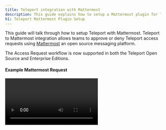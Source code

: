 ```yaml
---
title: Teleport integration with Mattermost
description: This guide explains how to setup a Mattermost plugin for Teleport for privilege elevation approvals.
h1: Teleport Mattermost Plugin Setup
---
```


This guide will talk through how to setup Teleport with Mattermost. Teleport to
Mattermost integration allows teams to approve or deny Teleport access requests
using [Mattermost](https://mattermost.com/) an open source messaging platform.

<Admonition type="tip">
  The Access Request workflow is now supported in both the Teleport Open Source and Enterprise Editions.
</Admonition>

#### Example Mattermost Request

<video controls>
  <source
    src="../../../img/enterprise/plugins/mattermost/mattermost.mp4"
    type="video/mp4"
  />

  <source
    src="../../../img/enterprise/plugins/mattermost/mattermost.webm"
    type="video/webm"
  />

  Your browser does not support the video tag.
</video>

## Setup

### Prerequisites

This guide assumes that you have:

- Teleport Enterprise 4.2.8 or newer
- Admin privileges with access to `tctl`
- Mattermost account with admin privileges. This plugin has been tested with Mattermost 5.x

#### Setting up Mattermost to work with the bot

![Enable Mattermost bots](../../../img/enterprise/plugins/mattermost/mattermost_admin_console_integrations_bot_accounts.png)

In Mattermost, go to System Console → Integrations → Enable Bot Account Creation → Set to True.
This will allow us to create a new bot account that the Teleport bot will use.

Go back to your team, then Integrations → Bot Accounts → Add Bot Account.

The new bot account will need Post All permission.

**App Icon:** <a href="../../../img/enterprise/plugins/teleport_bot@2x.png" download>Download Teleport Bot Icon</a>

![Enable Mattermost Bots](../../../img/enterprise/plugins/mattermost/mattermost_bot.png)

##### Create an OAuth 2.0 Application

In Mattermost, go to System Console → Integrations → OAuth 2.0 Applications.

- Set Callback URLs to the location of your Teleport Proxy

![Create OAuth Application](../../../img/enterprise/plugins/mattermost/mattermost_OAuth_token.png)

The confirmation screen after you've created the bot will give you the access token.
We'll use this in the config later.

#### Create User and Role for access

Log into Teleport Authentication Server, this is where you normally run `tctl`. Create a
new user and role that only has API access to the `access_request` API. The below script
will create a yaml resource file for a new user and role.

```yaml
# This command will create two Teleport Yaml resources, a new Teleport user and a
# Role for that users that can only approve / list requests.
$ cat > rscs.yaml <<EOF
kind: user
metadata:
  name: access-plugin-mattermost
spec:
  roles: ['access-plugin-mattermost']
version: v2
---
kind: role
metadata:
  name: access-plugin-mattermost
spec:
  allow:
    rules:
      - resources: ['access_request']
        verbs: ['list','read','update']
    # teleport currently refuses to issue certs for a user with 0 logins,
    # this restriction may be lifted in future versions.
    logins: ['access-plugin-mattermost']
version: v3
EOF

# Run this to create the user and role in Teleport.
$ tctl create -f rscs.yaml
```

#### Export access-plugin Certificate

Teleport Plugin use the `access-plugin-mattermost` role and user to perform the approval. We export the identity files, using [`tctl auth sign`](https://gravitational.com/teleport/docs/cli-docs/#tctl-auth-sign).

```bash
$ tctl auth sign --format=tls --user=access-plugin-mattermost --out=auth --ttl=8760h
# ...
```

The above sequence should result in three PEM encoded files being generated: auth.crt, auth.key, and auth.cas (certificate, private key, and CA certs respectively).  We'll reference the auth.crt, auth.key, and auth.cas files later when [configuring the plugins](#configuring-mattermost-bot).

<Admonition
  type="note"
  title="Certificate Lifetime"
>
  By default, [`tctl auth sign`](https://gravitational.com/teleport/docs/cli-docs/#tctl-auth-sign) produces certificates with a relatively short lifetime. For production deployments, the `--ttl` flag can be used to ensure a more practical certificate lifetime. `--ttl=8760h` exports a 1 year token
</Admonition>

## Downloading and installing the plugin

We recommend installing the Teleport Plugins alongside the Teleport Proxy. This is an ideal
location as plugins have a low memory footprint, and will require both public internet access
and Teleport Auth access.  We currently only provide linux-amd64 binaries, you can also
compile these plugins from [source](https://github.com/gravitational/teleport-plugins/tree/master/access/mattermost).

```bash
$ wget https://get.gravitational.com/teleport-access-mattermost-v(=teleport.plugin.version=)-linux-amd64-bin.tar.gz
$ tar -xzf teleport-access-mattermost-v(=teleport.plugin.version=)-linux-amd64-bin.tar.gz
$ cd teleport-access-mattermost
$ ./install
$ which teleport-mattermost
/usr/local/bin/teleport-mattermost
```

Run `./install` in from 'teleport-mattermost' or place the executable in the appropriate `/usr/bin` or `/usr/local/bin` on the server installation.

### Configuring Mattermost bot

Mattermost Bot uses a config file in TOML format. Generate a boilerplate config by
running the following command:

```bash
$ teleport-mattermost configure > teleport-mattermost.toml
$ sudo mv teleport-mattermost.toml /etc
```

Then, edit the config as needed.

```yaml
(!examples/resources/plugins/teleport-mattermost.toml!)
```

### Testing the Plugin

With the config above, you should be able to run the bot invoking
`teleport-mattermost start -d`. The will provide some debug information to make sure
the bot can connect to Mattermost.

```bash
$ teleport-mattermost start -d
DEBU   DEBUG logging enabled logrus/exported.go:117
INFO   Starting Teleport Access Mattermost Bot (=teleport.plugin.version=)-dev.1: mattermost/main.go:140
DEBU   Checking Teleport server version mattermost/main.go:234
DEBU   Starting a request watcher... mattermost/main.go:296
DEBU   Starting Mattermost API health check... mattermost/main.go:186
DEBU   Starting secure HTTPS server on :8081 utils/http.go:146
DEBU   Watcher connected mattermost/main.go:260
DEBU   Mattermost API health check finished ok mattermost/main.go:19
```

### Setup with SystemD

In production, we recommend starting teleport plugin daemon via an init system like systemd . Here's the recommended Teleport Plugin service unit file for systemd:

```bash
(!examples/systemd/plugins/teleport-mattermost.service!)
```

Save this as `teleport-mattermost.service`.

## Audit Log

The plugin will let anyone with access to the Mattermost channel requests so it's
important to review Teleport's audit log.

## Feedback

If you have any issues with this plugin please create an [issue here](https://github.com/gravitational/teleport-plugins/issues/new).
